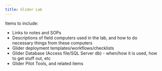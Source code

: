 ```yaml
---
title: Glider Lab
---
```


Items to include:

* Links to notes and SOPs
* Descriptions of field computers used in the lab, and how to do necessary things from these computers
* Glider deployment templates/workflows/checklists
* Glider Database (Access file/SQL Server db) - when/how it is used, how to get stuff out, etc
* Glider Pilot Tools, and related items
